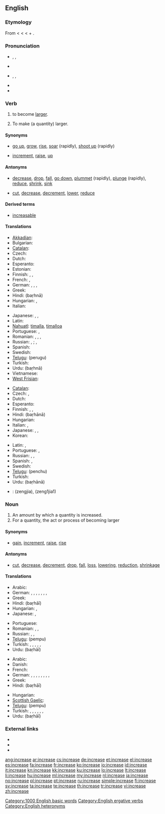 ==English==

===Etymology===
From {{etyl|enm}} < {{etyl|fro}} < {{etyl|la}} {{term|lang=la|increscere||to increase}} < {{term|lang=la|in||in, on}} + {{term|lang=la|crescere||to grow}}.

===Pronunciation===
* {{sense|verb}} {{enPR|ĭnkrēs’}}, {{IPA|/ɪnˈkriːs/}}, {{SAMPA|/In"kri:s/}}
* {{audio|en-us-increase-verb.ogg|Audio (US)}}
* {{sense|noun}} {{enPR|ĭn'krēs}}, {{IPA|/ˈɪnkriːs/}}, {{SAMPA|/"Inkri:s/}}
* {{audio|en-us-increase-noun.ogg|Audio (US)}}
* {{rhymes|iːs}}

===Verb===
{{en-verb|increas|ing}}

# {{intransitive|of a quantity}} to become [[large]]r.
# {{transitive}} To make (a quantity) larger.

====Synonyms====
* {{sense|become larger}} [[go up]], [[grow]], [[rise]], [[soar]] (rapidly), [[shoot up]] (rapidly)
* {{sense|make larger}} [[increment]], [[raise]], {{qualifier|informal}} [[up]]

====Antonyms====
* {{sense|become larger}} [[decrease]], [[drop]], [[fall]], [[go down]], [[plummet]] (rapidly), [[plunge]] (rapidly), [[reduce]], [[shrink]], [[sink]]
* {{sense|make larger}} [[cut]], [[decrease]], [[decrement]], [[lower]], [[reduce]]

====Derived terms====
* [[increasable]]

====Translations====
{{trans-top|become larger}}
* [[Akkadian]]: {{tø|akk|𒈨𒌍|tr=miādu, ḪI.A|sc=Xsux}}
* Bulgarian: {{t|bg|нараствам|tr=narástvam|sc=Cyrl}}
* [[Catalan]]: {{t|ca|augmentar}}
* Czech: {{t-|cs|stoupat}}
* Dutch: {{t+|nl|toenemen}}
* Esperanto: {{t|eo|pliiĝi}}
* Estonian: {{t-|et|kasvama}}
* Finnish: {{t+|fi|kasvaa}}, {{t+|fi|lisääntyä}}, {{t-|fi|suurentua}}
* French: {{t+|fr|augmenter}}, {{t+|fr|croître}}
* German: {{t+|de|wachsen|alt=(an)-wachsen}}, {{t-|de|sich vergrößern}}, {{t+|de|steigern}}, {{t+|de|erhöhen}}
* Greek: {{t|el|αβγατίζω|tr=avγatízo|sc=Grek}}
* Hindi: {{t-|hi|बढना|xs=Hindi}} (baṛhnā)
* Hungarian: {{t|hu|nő}}, {{t|hu|növekszik}}
* Italian: {{t+|it|aumentare}}
{{trans-mid}}
* Japanese: {{t-|ja|増える|tr=fueru}}, {{t-|ja|増加する|tr=zōka suru}}, {{t-|ja|増大する|tr=zōdai suru}}
* Latin: {{t-|la|augeo|alt=augeō}}
* [[Nahuatl]]: [[timalla]], [[timalloa]]
* Portuguese: {{t+|pt|aumentar}}, {{t+|pt|acrescentar}}
* Romanian: {{t|ro|crește}}, {{t|ro|mări}}, {{t|ro|spori}}, {{t|ro|urca}}
* Russian: {{t|ru|возрастать|tr=vozrastát'|sc=Cyrl}} {{impf}}, {{t|ru|возрасти|tr=vozrastí|sc=Cyrl}} {{pf.}}; {{t|ru|увеличиваться|tr=uv'elíčivat'sja}}, {{t|ru|увеличиться|tr=uv'elíčit'sja}}
* Spanish: {{t+|es|aumentar}}
* Swedish: {{t|sv|öka}}
* [[Telugu]]: {{t+|te|పెరుగు}} (perugu)
* Turkish: {{t|tr|artmak}}
* Urdu: {{t-|ur|بڑھنا|xs=Urdu}} (baṛhnā)
* Vietnamese: {{t+|vi|tăng|xs=Vietnamese}}
* [[West Frisian]]: {{t-|fy|waakse|xs=West Frisian}}
{{trans-bottom}}

{{trans-top|make larger}}
* [[Catalan]]: {{t|ca|augmentar}}
* Czech: {{t-|cs|zvýšit}}, {{t-|cs|zvětšit}}
* Dutch: {{t-|nl|opvoeren}}
* Esperanto: {{t|eo|pliigi}}
* Finnish: {{t+|fi|kasvattaa}}, {{t+|fi|lisätä}}, {{t-|fi|suurentaa}}
* Hindi: {{t-|hi|बढाना|xs=Hindi}} (baṛhānā)
* Hungarian: {{t|hu|növel}}
* Italian: {{t+|it|aumentare}},  {{t+|it|incrementare}}
* Japanese: {{t-|ja|増える|tr=fueru}}, {{t-|ja|増加する|tr=zōka suru}}, {{t-|ja|増大する|tr=zōdai suru}}
* Korean: {{t-|ko|증가시키다|tr=jeunggasikida|sc=Hang}}
{{trans-mid}}
* Latin: {{t+|la|adicio|alt=adiciō}},  {{t-|la|accumulo|alt=accumulō}}
* Portuguese: {{t+|pt|aumentar}}, {{t+|pt|progredir}}
* Russian: {{t+|ru|увеличивать|tr=uv'elíčivat'}}, {{t+|ru|увеличить|tr=uv'elíčit'}}, {{t+|ru|наращивать|tr=narášivat'}} {{t|ru|нарастить|tr=narastít'}}
* Spanish: {{t+|es|aumentar}}, {{t+|es|subir}}
* Swedish: {{t|sv|öka}}
* [[Telugu]]: {{t|te|పెంచు}} (penchu)
* Turkish: {{t|tr|arttırmak}}
* Urdu: {{t-|ur|بڑھانا|xs=Urdu}} (baṛhānā)
{{trans-bottom}}

{{checktrans}}

* {{ttbc|zh}}: <!--proper Chinese script required-->(zengjia), (zeng1jia1)

===Noun===
{{en-noun}}

# An amount by which a quantity is increased.
# For a quantity, the act or process of becoming larger

====Synonyms====
* {{sense|amount by which a quantity is increased}} [[gain]], [[increment]], {{qualifier|US, said of pay}} [[raise]], [[rise]]

====Antonyms====
* {{sense|amount by which a quantity is increased}} [[cut]], [[decrease]], [[decrement]], [[drop]], [[fall]], [[loss]], [[lowering]], [[reduction]], [[shrinkage]]

====Translations====
{{trans-top|increased amount}}
* Arabic: {{t|ar|نزيد|tr=nazīda|alt=نَزِيدَ|sc=Arab}}
* German: {{t|de|ansteigen}}, {{t|de|anwachsen}}, {{t|de|erhöhen}}, {{t|de|steigen}}, {{t|de|steigern}}, {{t|de|vergrößern}}, {{t|de|wachsen}}, {{t|de|zunehmen}}
* Greek: {{t+|el|αύξηση|f|tr=áfxisi}}
* Hindi: {{t-|hi|बढाई|f|xs=Hindi}} (baṛhāī)
* Hungarian: {{t|hu|növekmény}}, {{t|hu|növekedés}}
* Japanese: {{t+|ja|増加|tr=zōka}}, {{t-|ja|増大|tr=zōdai}}
{{trans-mid}}
* Portuguese: {{t+|pt|acréscimo|m}}
* Romanian: {{t|ro|creștere|f}}, {{t|ro|sporire|f}}, {{t|ro|mărire|f}}
* Russian: {{t-|ru|увеличение|n|tr=uveličénije}}, {{t+|ru|рост|m|tr=rost}}, {{t-|ru|прирост|m|tr=priróst}}
* [[Telugu]]: {{t|te|పెంపు}} (pempu)
* Turkish: {{t|tr|artmak}}, {{t|tr|büyümek}}, {{t|tr|çoğalmak}}, {{t|tr|gelişmek}}, {{t|tr|kar etmek|tr=kyar etmek|alt=kâr etmek}}, {{t|tr|yükselmek}}
* Urdu: {{t-|ur|بڑھاْی|f|xs=Urdu}} (baṛhāī)
{{trans-bottom}}

{{trans-top|act of becoming larger}}
* Arabic: {{t-|ar|ارتفاع|m|alt=اِرْتِفاع|tr=irtifaa3}}
* Danish: {{t|da|stigning|c}}
* French: {{t+|fr|augmentation|f}}
* German: {{t+|de|Ansteigen|n}}, {{t+|de|Anstieg|m}}, {{t+|de|Anwachsen|n}}, {{t+|de|Erhöhung|f}}, {{t+|de|Steigen|n}}, {{t+|de|Steigern|n}}, {{t+|de|Vergrößern|n}}, {{t+|de|Wachsen|n}}, {{t+|de|Zunahme|f}}
* Greek: {{t+|el|αύξηση|f|tr=áfxisi}}
* Hindi: {{t-|hi|बढाई|f|xs=Hindi}} (baṛhāī)
{{trans-mid}}
* Hungarian: {{t|hu|növekedés}}
* [[Scottish Gaelic]]: {{t-|gd|piseach|m|xs=Scottish Gaelic}}
* [[Telugu]]: {{t|te|పెంపు}} (pempu)
* Turkish: {{t|tr|artış}}, {{t|tr|artma}}, {{t|tr|büyüme}}, {{t|tr|çoğalma}}, {{t|tr|gelişme}}, {{t|tr|kar|tr=kyar|alt=kâr}}, {{t|tr|yükselme}}
* Urdu: {{t-|ur|بڑھاْی|f|xs=Urdu}} (baṛhāī)
{{trans-bottom}}

===External links===
* {{R:Webster 1913}}
* {{R:Century 1911}}
* {{R:OneLook}}

[[Category:1000 English basic words]]
[[Category:English ergative verbs]]
[[Category:English heteronyms]]

[[ang:increase]]
[[ar:increase]]
[[cs:increase]]
[[de:increase]]
[[et:increase]]
[[el:increase]]
[[es:increase]]
[[fa:increase]]
[[fr:increase]]
[[ko:increase]]
[[io:increase]]
[[id:increase]]
[[it:increase]]
[[kn:increase]]
[[kk:increase]]
[[ku:increase]]
[[lo:increase]]
[[lt:increase]]
[[li:increase]]
[[hu:increase]]
[[ml:increase]]
[[my:increase]]
[[nl:increase]]
[[ja:increase]]
[[no:increase]]
[[pl:increase]]
[[pt:increase]]
[[ru:increase]]
[[simple:increase]]
[[fi:increase]]
[[sv:increase]]
[[ta:increase]]
[[te:increase]]
[[th:increase]]
[[tr:increase]]
[[vi:increase]]
[[zh:increase]]